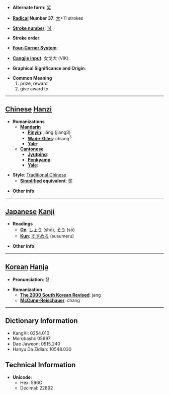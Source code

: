 * '''Alternate form''': [[奖]]

* '''[[Wiktionary:Chinese radical index| Radical]] Number 37''': [[Wiktionary:Chinese radical index 大|大]]+11 strokes

* '''[[Wiktionary:Chinese total strokes index|Stroke number]]''': [[Wiktionary:Chinese total strokes index 14|14]]

* '''Stroke order''': 

* '''[[Wiktionary:Chinese four corner index|Four-Corner System]]''': 

* '''[[Wiktionary:Chinese Cangjie index|Cangjie input]]''': 女戈大 (VIK)

* '''Graphical Significance and Origin''': 

* '''Common Meaning'''
*#prize, reward
*# give award to


----

== [[Chinese]] [[Hanzi]] ==

* '''Romanizations'''
** '''[[Mandarin]]'''
*** '''[[Pinyin]]''': jiǎng (jiang3)
*** '''[[Wade-Giles]]''': chiang<sup>3</sup>
*** '''[[Yale]]''': 
** '''[[Cantonese]]'''
*** '''[[Jyutping]]''':
*** '''[[Penkyamp]]''': 
*** '''[[Yale]]''': 

* '''Style''': [[Traditional Chinese]] 
** '''[[Simplified Chinese|Simplified]] equivalent''': [[奖]]

* '''Other info''': 

----

== [[Japanese]] [[Kanji]] ==

* '''Readings'''
** '''[[On]]''': [[しょう]] (shō), [[そう]] (sō)
** '''[[Kun]]''': [[すすめる]] (susumeru)

* '''Other info''':  

----

== [[Korean]] [[Hanja]] ==

* '''Pronunciation''': 장

* '''Romanization'''
** '''[[The 2000 South Korean Revised Romanization|The 2000 South Korean Revised]]''': jang
** '''[[McCune-Reischauer]]''': chang

----

== Dictionary Information ==

* KangXi: 0254.010
* Morobashi: 05997
* Dae Jaweon: 0515.240
* Hanyu Da Zidian: 10548.030

== Technical Information ==

* '''Unicode''':
** Hex: 596C
** Decimal: 22892